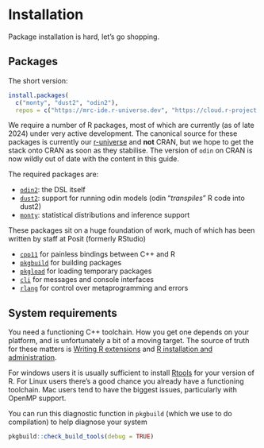# Installation

Package installation is hard, let's go shopping.

## Packages

The short version:

```r
install.packages(
  c("monty", "dust2", "odin2"),
  repos = c("https://mrc-ide.r-universe.dev", "https://cloud.r-project.org"))
```

We require a number of R packages, most of which are currently (as of late 2024) under very active development.  The canonical source for these packages is currently our [r-universe](https://mrc-ide.r-universe.dev/builds) and **not** CRAN, but we hope to get the stack onto CRAN as soon as they stabilise.  The version of `odin` on CRAN is now wildly out of date with the content in this guide.

The required packages are:

* [`odin2`](https://mrc-ide.github.io/odin2): the DSL itself
* [`dust2`](https://mrc-ide.github.io/dust2): support for running odin models (odin "*transpiles*" R code into dust2)
* [`monty`](https://mrc-ide.github.io/monty): statistical distributions and inference support

These packages sit on a huge foundation of work, much of which has been written by staff at Posit (formerly RStudio)

* [`cpp11`](https://cpp11.r-lib.org/) for painless bindings between  C++ and R
* [`pkgbuild`](https://pkgbuild.r-lib.org/) for building packages
* [`pkgload`](https://pkgload.r-lib.org/) for loading temporary packages
* [`cli`](https://cli.r-lib.org/) for messages and console interfaces
* [`rlang`](https://rlang.r-lib.org/) for control over metaprogramming and errors

## System requirements

You need a functioning C++ toolchain.  How you get one depends on your platform, and is unfortunately a bit of a moving target.  The source of truth for these matters is [Writing R extensions](https://cran.r-project.org/doc/manuals/r-release/R-exts.html) and [R installation and administration](https://cran.r-project.org/doc/manuals/r-release/R-admin.html).

For windows users it is usually sufficient to install [Rtools](https://cran.r-project.org/bin/windows/Rtools/) for your version of R.  For Linux users there's a good chance you already have a functioning toolchain.  Mac users tend to have the biggest issues, particularly with OpenMP support.

You can run this diagnostic function in `pkgbuild` (which we use to do compilation) to help diagnose your system

```r
pkgbuild::check_build_tools(debug = TRUE)
```
